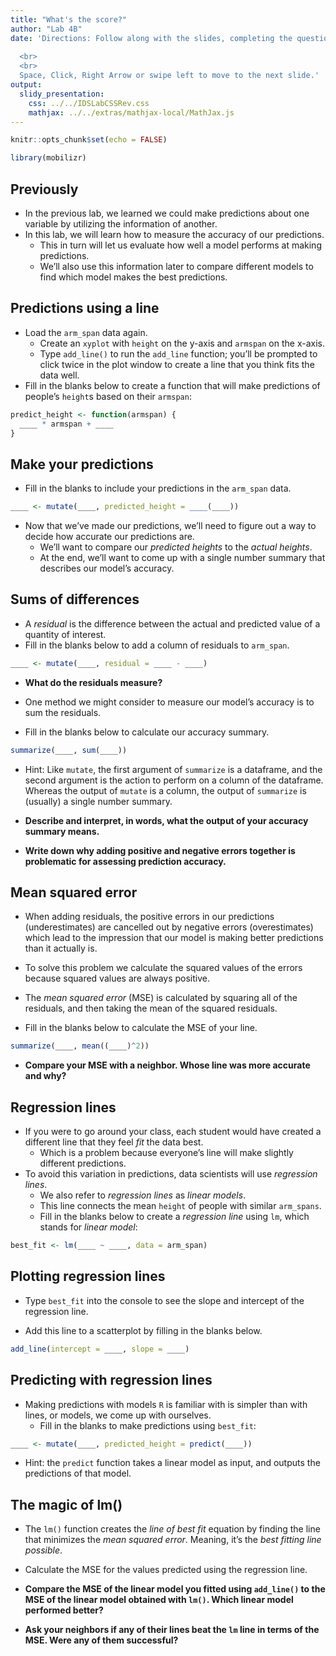 ```yaml
---
title: "What's the score?"
author: "Lab 4B"
date: 'Directions: Follow along with the slides, completing the questions in <font color=#25679E><b>blue</b></font> on your computer, and answering the questions in **red** in your journal.  
  
  <br>
  <br>
  Space, Click, Right Arrow or swipe left to move to the next slide.'
output: 
  slidy_presentation: 
    css: ../../IDSLabCSSRev.css
    mathjax: ../../extras/mathjax-local/MathJax.js
---
```


```r
knitr::opts_chunk$set(echo = FALSE)
```

```r
library(mobilizr)
```

## Previously

- In the previous lab, we learned we could make predictions about one variable by utilizing the information of another.
- In this lab, we will learn how to measure the accuracy of our predictions.
    - This in turn will let us evaluate how well a model performs at making predictions.
    - We'll also use this information later to compare different models to find which model makes the best predictions.


## Predictions using a line

- <span class="blue">Load the `arm_span` data again.</span>
    - <span class="blue">Create an `xyplot` with `height` on the y-axis and `armspan` on the x-axis.</span>
    - <span class="blue">Type `add_line()` to run the `add_line` function; you'll be prompted to click twice in the plot window to create a line that you think fits the data well.</span>
- <span class="blue">Fill in the blanks below to create a function that will make predictions of people's `height`s based on their `armspan`:</span>
```r
predict_height <- function(armspan) {
  ____ * armspan + ____
}
```


## Make your predictions

- <span class="blue">Fill in the blanks to include your predictions in the `arm_span` data.</span>
```r
____ <- mutate(____, predicted_height = ____(____))
```
- Now that we've made our predictions, we'll need to figure out a way to decide how accurate our predictions are.
    - We'll want to compare our _predicted heights_ to the _actual heights_.
    - At the end, we'll want to come up with a single number summary that describes our model's accuracy.


## Sums of differences

- A _residual_ is the difference between the actual and predicted value of a quantity of interest.
- <span class="blue">Fill in the blanks below to add a column of residuals to `arm_span`.</span>

```r
____ <- mutate(____, residual = ____ - ____)
```

- **What do the residuals measure?**

- One method we might consider to measure our model's accuracy is to sum the residuals.
- <span class="blue">Fill in the blanks below to calculate our accuracy summary.</span>

```r
summarize(____, sum(____))
```

- Hint: Like `mutate`, the first argument of `summarize` is a dataframe, and the second argument is the action to perform on a column of the dataframe. Whereas the output of `mutate` is a column, the output of `summarize` is (usually) a single number summary.

- **Describe and interpret, in words, what the output of your accuracy summary means.**

- **Write down why adding positive and negative errors together is problematic for assessing prediction accuracy.**

## Mean squared error

- When adding residuals, the positive errors in our predictions (underestimates) are cancelled out by negative errors (overestimates) which lead to the impression that our model is making better predictions than it actually is.

- To solve this problem we calculate the squared values of the errors because squared values are always positive.
    
- The _mean squared error_ (MSE) is calculated by squaring all of the residuals, and then taking the mean of the squared residuals.
- <span class="blue">Fill in the blanks below to calculate the MSE of your line.</span>

```r
summarize(____, mean((____)^2))
```

- **Compare your MSE with a neighbor. Whose line was more accurate and why?**

## Regression lines

- If you were to go around your class, each student would have created a different line that they feel _fit_ the data best.
    - Which is a problem because everyone's line will make slightly different predictions.
- To avoid this variation in predictions, data scientists will use _regression lines_.
    - We also refer to _regression lines_ as _linear models_.
    - This line connects the mean `height` of people with similar `arm_spans`.
    - <span class="blue">Fill in the blanks below to create a _regression line_ using `lm`, which stands for _linear model_:</span>

```r
best_fit <- lm(____ ~ ____, data = arm_span)
```

## Plotting regression lines

- <span class="blue">Type `best_fit` into the console to see the slope and intercept of the regression line.</span>

- <span class="blue">Add this line to a scatterplot by filling in the blanks below.</span>

```r
add_line(intercept = ____, slope = ____)
```

## Predicting with regression lines

- Making predictions with models `R` is familiar with is simpler than with lines, or models, we come up with ourselves.
    - <span class="blue">Fill in the blanks to make predictions using `best_fit`:</span>
    
```r
____ <- mutate(____, predicted_height = predict(____))
```

- Hint: the `predict` function takes a linear model as input, and outputs the predictions of that model.


## The magic of lm()

- The `lm()` function creates the _line of best fit_ equation by finding the line that minimizes the _mean squared error_. Meaning, it's the _best fitting line possible_. 

- <span class="blue">Calculate the MSE for the values predicted using the regression line.</span>

- **Compare the MSE of the linear model you fitted using `add_line()` to the MSE of the linear model obtained with `lm()`. Which linear model performed better?**

- **Ask your neighbors if any of their lines beat the `lm` line in terms of the MSE. Were any of them successful?**